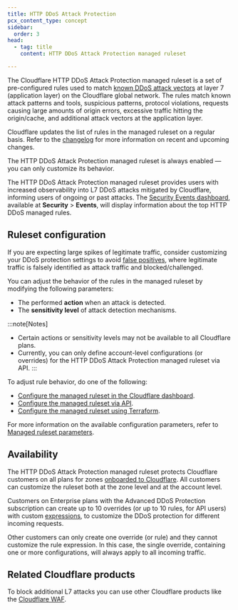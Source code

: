 ```yaml
---
title: HTTP DDoS Attack Protection
pcx_content_type: concept
sidebar:
  order: 3
head:
  - tag: title
    content: HTTP DDoS Attack Protection managed ruleset

---
```


The Cloudflare HTTP DDoS Attack Protection managed ruleset is a set of pre-configured rules used to match [known DDoS attack vectors](/ddos-protection/about/attack-coverage/) at layer 7 (application layer) on the Cloudflare global network. The rules match known attack patterns and tools, suspicious patterns, protocol violations, requests causing large amounts of origin errors, excessive traffic hitting the origin/cache, and additional attack vectors at the application layer.

Cloudflare updates the list of rules in the managed ruleset on a regular basis. Refer to the [changelog](/ddos-protection/change-log/http/) for more information on recent and upcoming changes.

The HTTP DDoS Attack Protection managed ruleset is always enabled — you can only customize its behavior.

The HTTP DDoS Attack Protection managed ruleset provides users with increased observability into L7 DDoS attacks mitigated by Cloudflare, informing users of ongoing or past attacks. The [Security Events dashboard](/waf/analytics/security-events/), available at **Security** > **Events**, will display information about the top HTTP DDoS managed rules.

## Ruleset configuration

If you are expecting large spikes of legitimate traffic, consider customizing your DDoS protection settings to avoid [false positives](/ddos-protection/managed-rulesets/adjust-rules/false-positive/), where legitimate traffic is falsely identified as attack traffic and blocked/challenged.

You can adjust the behavior of the rules in the managed ruleset by modifying the following parameters:

- The performed **action** when an attack is detected.
- The **sensitivity level** of attack detection mechanisms.

:::note[Notes]

- Certain actions or sensitivity levels may not be available to all Cloudflare plans.
- Currently, you can only define account-level configurations (or overrides) for the HTTP DDoS Attack Protection managed ruleset via API. 
:::

To adjust rule behavior, do one of the following:

- [Configure the managed ruleset in the Cloudflare dashboard](/ddos-protection/managed-rulesets/http/configure-dashboard/).
- [Configure the managed ruleset via API](/ddos-protection/managed-rulesets/http/configure-api/).
- [Configure the managed ruleset using Terraform](/terraform/additional-configurations/ddos-managed-rulesets/#example-http).

For more information on the available configuration parameters, refer to [Managed ruleset parameters](/ddos-protection/managed-rulesets/http/override-parameters/).

## Availability

The HTTP DDoS Attack Protection managed ruleset protects Cloudflare customers on all plans for zones [onboarded to Cloudflare](/dns/zone-setups/full-setup/). All customers can customize the ruleset both at the zone level and at the account level.

Customers on Enterprise plans with the Advanced DDoS Protection subscription can create up to 10 overrides (or up to 10 rules, for API users) with custom [expressions](/ddos-protection/managed-rulesets/http/override-expressions/), to customize the DDoS protection for different incoming requests.

Other customers can only create one override (or rule) and they cannot customize the rule expression. In this case, the single override, containing one or more configurations, will always apply to all incoming traffic.

## Related Cloudflare products

To block additional L7 attacks you can use other Cloudflare products like the [Cloudflare WAF](/waf/).
